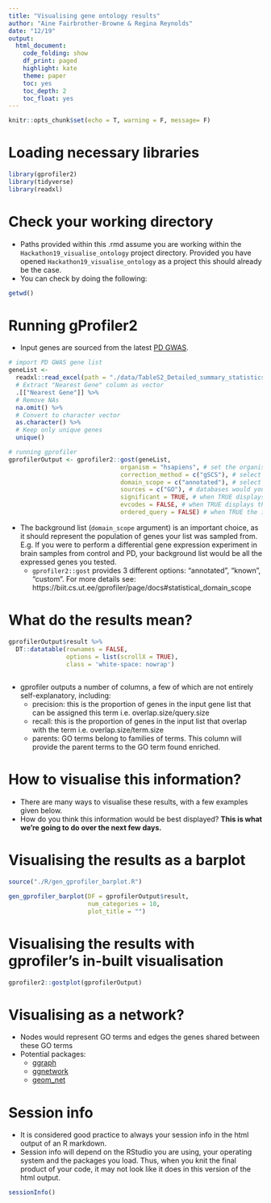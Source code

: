 ```yaml
---
title: "Visualising gene ontology results"
author: "Aine Fairbrother-Browne & Regina Reynolds"
date: "12/19"
output:
  html_document:
    code_folding: show
    df_print: paged
    highlight: kate
    theme: paper
    toc: yes
    toc_depth: 2
    toc_float: yes
---
```


```r

knitr::opts_chunk$set(echo = T, warning = F, message= F)

```

# Loading necessary libraries

```r

library(gprofiler2)
library(tidyverse)
library(readxl)

```

# Check your working directory
- Paths provided within this .rmd assume you are working within the `Hackathon19_visualise_ontology` project directory. Provided you have opened `Hackathon19_visualise_ontology` as a project this should already be the case.
- You can check by doing the following:

```r

getwd()

```

# Running gProfiler2
- Input genes are sourced from the latest [PD GWAS](https://www.biorxiv.org/content/10.1101/388165v3).
```r

# import PD GWAS gene list
geneList <- 
  readxl::read_excel(path = "./data/TableS2_Detailed_summary_statistics_nominated_risk_variants.xlsx") %>% 
  # Extract "Nearest Gene" column as vector
  .[["Nearest Gene"]] %>% 
  # Remove NAs
  na.omit() %>%
  # Convert to character vector
  as.character() %>% 
  # Keep only unique genes
  unique()

# running gprofiler
gprofilerOutput <- gprofiler2::gost(geneList, 
                               organism = "hsapiens", # set the organism 
                               correction_method = c("gSCS"), # select a correction method (gSCS reccomended in gost documentation)
                               domain_scope = c("annotated"), # select whether to restrict the background set
                               sources = c("GO"), # databases would you like to search for pathways & processes (others: "KEGG","REAC","WP")
                               significant = TRUE, # when TRUE displays only significant results (p<0.05)
                               evcodes = FALSE, # when TRUE displays the IDs of the genes calling each pathway
                               ordered_query = FALSE) # when TRUE the input list is ordered in some meaningful way

```

- The background list (`domain_scope` argument) is an important choice, as it should represent the population of genes your list was sampled from. E.g. If you were to perform a differential gene expression experiment in brain samples from control and PD, your background list would be all the expressed genes you tested.
    - `gprofiler2::gost` provides 3 different options: "annotated", "known", "custom". For more details see: https://biit.cs.ut.ee/gprofiler/page/docs#statistical_domain_scope
    
# What do the results mean?
```r

gprofilerOutput$result %>% 
  DT::datatable(rownames = FALSE,
                options = list(scrollX = TRUE),
                class = 'white-space: nowrap')
  

```

- gprofiler outputs a number of columns, a few of which are not entirely self-explanatory, including:
    - precision: this is the proportion of genes in the input gene list that can be assigned this term i.e. overlap.size/query.size
    - recall: this is the proportion of genes in the input list that overlap with the term i.e. overlap.size/term.size
    - parents: GO terms belong to families of terms. This column will provide the parent terms to the GO term found enriched.

# How to visualise this information?
- There are many ways to visualise these results, with a few examples given below.
- How do you think this information would be best displayed? **This is what we're going to do over the next few days.**

# Visualising the results as a barplot  

```r

source("./R/gen_gprofiler_barplot.R")

gen_gprofiler_barplot(DF = gprofilerOutput$result, 
                      num_categories = 10,
                      plot_title = "")

```

# Visualising the results with gprofiler's in-built visualisation

```r

gprofiler2::gostplot(gprofilerOutput)

```

# Visualising as a network?
- Nodes would represent GO terms and edges the genes shared between these GO terms
- Potential packages:
    - [ggraph](https://github.com/thomasp85/ggraph)
    - [ggnetwork](https://github.com/briatte/ggnetwork)
    - [geom_net](https://github.com/sctyner/geomnet)

# Session info
- It is considered good practice to always your session info in the html output of an R markdown.
- Session info will depend on the RStudio you are using, your operating system and the packages you load. Thus, when you knit the final product of your code, it may not look like it does in this version of the html output. 
```r

sessionInfo()

```

